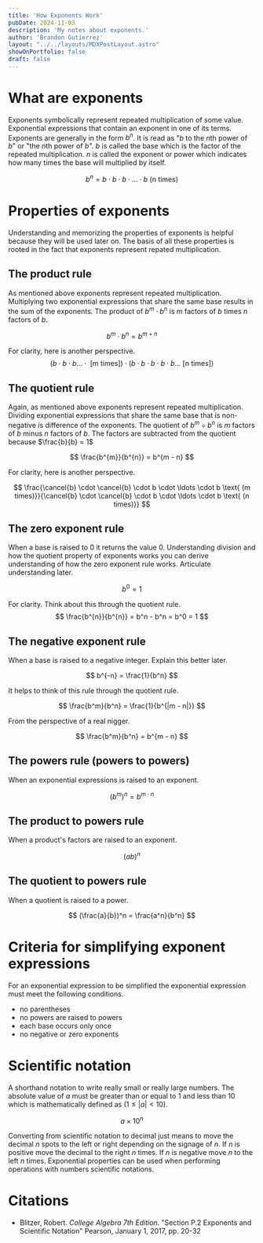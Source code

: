 ```yaml
---
title: 'How Exponents Work'
pubDate: 2024-11-03
description: 'My notes about exponents.'
author: 'Brandon Gutierrez'
layout: "../../layouts/MDXPostLayout.astro"
showOnPortfolio: false
draft: false
---
```


# What are exponents
Exponents symbolically represent repeated multiplication of some value. Exponential expressions that contain an exponent in one of its terms. Exponents are generally in the form $b^{n}$. It is read as "$b$ to the $n$th power of $b$" or "the $n$th power of $b$". $b$ is called the base which is the factor of the repeated multiplication. $n$ is called the exponent or power which indicates how many times the base will multiplied by itself.

$$
b^n = b \cdot b \cdot b \cdot \ldots \cdot b \text{ (n times)}
$$

# Properties of exponents
Understanding and memorizing the properties of exponents is helpful because they will be used later on. The basis of all these properties is rooted in the fact that exponents represent repated multiplication.

## The product rule
As mentioned above exponents represent repeated multiplication. Multiplying two exponential expressions that share the same base results in the sum of the exponents. The product of $b^{m} \cdot b^{n}$ is $m$ factors of $b$ times $n$ factors of $b$.

$$
b^{m} \cdot b^{n} = b^{m + n}
$$

For clarity, here is another perspective.
$$
(b \cdot b \cdot b \ldots \cdot \text{ [m times]}) \cdot (b \cdot b \cdot b \cdot b \cdot b \ldots \text{ [n times]})
$$

## The quotient rule
Again, as mentioned above exponents represent repeated multiplication. Dividing exponential expressions that share the same base that is non-negative is difference of the exponents. The quotient of $b^m \div b^n$ is $m$ factors of $b$ minus $n$ factors of $b$. The factors are subtracted from the quotient because $\frac{b}{b} = 1$

$$
\frac{b^{m}}{b^{n}} = b^{m - n}
$$

For clarity, here is another perspective.

$$
\frac{\cancel{b} \cdot \cancel{b} \cdot b \cdot \ldots \cdot b \text{ (m times)}}{\cancel{b} \cdot \cancel{b} \cdot b \cdot \ldots \cdot b \text{ (n times)}}
$$

## The zero exponent rule
When a base is raised to $0$ it returns the value $0$. Understanding division and how the quotient property of exponents works you can derive understanding of how the zero exponent rule works. Articulate understanding later.

$$
b^0 = 1
$$

For clarity. Think about this through the quotient rule.
$$
\frac{b^{n}}{b^{n}} = b^n - b^n = b^0 =  1
$$

## The negative exponent rule
When a base is raised to a negative integer. Explain this better later.

$$
b^{-n} = \frac{1}{b^n}
$$

It helps to think of this rule through the quotient rule.

$$
\frac{b^m}{b^n} = \frac{1}{b^{|m - n|}}
$$

From the perspective of a real nigger.

$$
\frac{b^m}{b^n} = b^{m - n}
$$

## The powers rule (powers to powers)
When an exponential expressions is raised to an exponent.

$$
(b^m)^n = b^{m \cdot n}
$$

## The product to powers rule
When a product's factors are raised to an exponent.

$$
(ab)^n
$$

## The quotient to powers rule
When a quotient is raised to a power.

$$
(\frac{a}{b})^n = \frac{a^n}{b^n}
$$

# Criteria for simplifying exponent expressions
For an exponential expression to be simplified the exponential expression must meet the following conditions.
- no parentheses
- no powers are raised to powers
- each base occurs only once
- no negative or zero exponents

# Scientific notation
A shorthand notation to write really small or really large numbers. The absolute value of $a$ must be greater than or equal to $1$ and less than $10$ which is mathematically defined as $(1 \leq |a| \lt 10)$.

$$
a \times 10^n
$$

Converting from scientific notation to decimal just means to move the decimal $n$ spots to the left or right depending on the signage of $n$. If $n$ is positive move the decimal to the right $n$ times. If $n$ is negative move $n$ to the left $n$ times. Exponential properties can be used when performing operations with numbers scientific notations.

# Citations
- Blitzer, Robert. <i>College Algebra 7th Edition</i>. "Section P.2 Exponents and Scientific Notation" Pearson, January 1, 2017, pp. 20-32